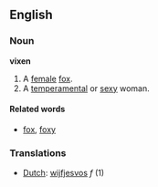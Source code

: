 ==English==
===Noun===
'''vixen'''

# A [[female]] [[fox]].
# A [[temperamental]] or [[sexy]] woman.


====Related words====
*[[fox]], [[foxy]]

===Translations===
*[[Dutch]]: [[wijfjesvos]] ''f'' (1)